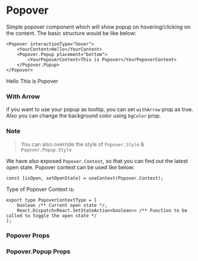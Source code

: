 
<Meta title="Core" component={Popover} />

# Popover

Simple popover component which will show popup on hovering/clicking on the content. The basic structure would be like below:

```tsx
<Popover interactionType="hover">
    <YourContent>Hello</YourContent>
    <Popover.Popup placement="bottom">
        <YourPopoverContent>This is Popover</YourPopoverContent>
    </Popover.Popup>
</Popover>
```

<Preview withToolbar>
    <Story name="Popover" decorators={[withKnobs]}>
        <DummyWrapper>
            <Popover interactionType={select('Interaction Type', interactionTypes, 'hover')}>
                <DummyDiv>Hello</DummyDiv>
                <Popover.Popup
                    placement={select('Placement', placements, 'bottom')}
                    fullWidth={boolean('Full Width', false)}
                    fullHeight={boolean('Full Height', false)}
                    withArrow={boolean('With Arrow', false)}
                    bgColor={color('Background color', 'white')}
                    distance="0.5rem"
                >
                    <DummyPopover>This is Popover</DummyPopover>
                </Popover.Popup>
            </Popover>
        </DummyWrapper>
    </Story>
</Preview>

### With Arrow

if you want to use your popup as tooltip, you can set `withArrow` prop as true. Also you can change the background color using `bgColor` prop.

### Note

> You can also override the style of `Popover.Style` & `Popover.Popup.Style`

We have also exposed `Popover.Context`, so that you can find out the latest open state. Popover context can be used like below:

```tsx
const [isOpen, setOpenState] = useContext(Popover.Context);
```

Type of Popover Context is:

```tsx
export type PopoverContextType = [
    boolean /** Current open state */,
    React.Dispatch<React.SetStateAction<boolean>> /** Function to be called to toggle the open state */
];
```

### Popover Props

<Props of={Popover} />

### Popover.Popup Props

<Props of={Popover.Popup} />
